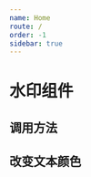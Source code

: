 ```yaml
---
name: Home
route: /
order: -1
sidebar: true
---
```



# 水印组件

## 调用方法

<div
  style={{
    width: 900,
    height: 600,
    position: 'relative',
  }}
>
  <Watermark
    rectWidth={300}
    rectHeight={200}
    text={'I\'m TeaEra'}
  />
</div>

## 改变文本颜色

<div
  style={{
    width: 900,
    height: 600,
    position: 'relative',
  }}
>
  <Watermark
    rectWidth={300}
    rectHeight={200}
    text={'I\'m TeaEra'}
    fillStyle={'rgba(255, 0, 0, 1)'}
  />
</div>

